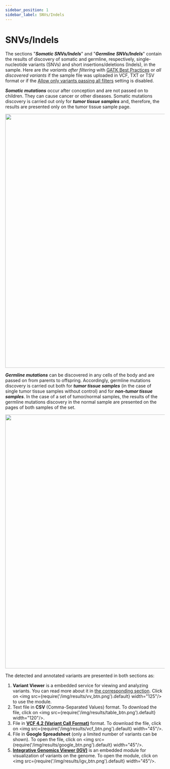 ```yaml
---
sidebar_position: 1
sidebar_label: SNVs/Indels
---
```


# SNVs/Indels

The sections "***Somatic SNVs/Indels***" and "***Germline SNVs/Indels***" contain the results of discovery of
somatic and germline, respectively, single-nucleotide variants (SNVs) and short insertions/deletions (Indels),
in the sample. Here are *the variants after filtering*
with [GATK Best Practices](https://gatk.broadinstitute.org/hc/en-us/sections/360007226651-Best-Practices-Workflows)
or *all discovered variants* if the sample file was uploaded in VCF, TXT or TSV format or if the
[Allow only variants passing all filters](/settings/settings/variant_discovery_settings#allow-only-variants-passing-all-filters-and-disable-it)
setting is disabled.

***Somatic mutations*** occur after conception and are not passed on to children. They can cause cancer or other
diseases. Somatic mutations discovery is carried out only for ***tumor tissue samples*** and, therefore, the results
are presented only on the tumor tissue sample page.

<p align="center">
<img src={require('/img/results/somatic_snvs.png').default} width="800"/>
</p>

***Germline mutations*** can be discovered in any cells of the body and are passed on from parents to offspring.
Accordingly, germline mutations discovery is carried out both for ***tumor tissue samples*** (in the case of single
tumor tissue samples without control) and for ***non-tumor tissue samples***.
In the case of a set of tumor/normal samples, the results of the germline mutations discovery
in the normal sample are presented on the pages of both samples of the set.

<p align="center">
<img src={require('/img/results/germline_snvs.png').default} width="800"/>
</p>

The detected and annotated variants are presented in both sections as:

1. **Variant Viewer** is a embedded service for viewing and analyzing variants.
You can read more about it in [the corresponding section](/results/main/snvs_indels/variant-viewer).
Click on <img src={require('/img/results/vv_btn.png').default} width="125"/> to use the module.
2. Text file in **CSV** (Comma-Separated Values) format. To download the file,
click on <img src={require('/img/results/table_btn.png').default} width="120"/>.
3. File in **[VCF 4.2 (Variant Call Format)](http://samtools.github.io/hts-specs/VCFv4.2.pdf)** format.
To download the file, click on <img src={require('/img/results/vcf_btn.png').default} width="45"/>.
4. File in **Google Spreadsheet** (only a limited number of variants can be shown). To open the file,
click on <img src={require('/img/results/google_btn.png').default} width="45"/>.
5. **[Integrative Genomics Viewer (IGV)](https://software.broadinstitute.org/software/igv/)** is an embedded
module for visualization of variants on the genome. To open the module,
click on <img src={require('/img/results/igv_btn.png').default} width="45"/>.
